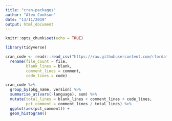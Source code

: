 ```yaml
---
title: "cran-packages"
author: "Alex Cookson"
date: "13/11/2019"
output: html_document
---
```


```r
knitr::opts_chunk$set(echo = TRUE)
```

```r
library(tidyverse)

cran_code <- readr::read_csv("https://raw.githubusercontent.com/rfordatascience/tidytuesday/master/data/2019/2019-11-12/loc_cran_packages.csv") %>%
  rename(file_count = file,
         blank_lines = blank,
         comment_lines = comment,
         code_lines = code)
```

```r
cran_code %>%
  group_by(pkg_name, version) %>%
  summarise_at(vars(-language), sum) %>%
  mutate(total_lines = blank_lines + comment_lines + code_lines,
         pct_comment = comment_lines / total_lines) %>%
  ggplot(aes(pct_comment)) +
  geom_histogram()
```

